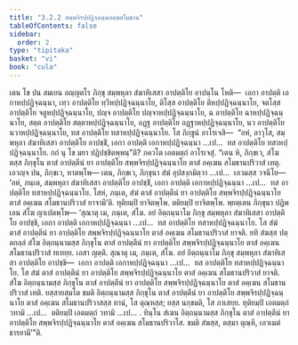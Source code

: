 ```yaml
---
title: "3.2.2 สพฺพจิรปฺปฏิจฺฉนฺนอคฺฆสโมธาน"
tableOfContents: false
sidebar:
  order: 2
type: "tipitaka"
basket: "vi"
book: "cula"
---
```



<DynamicBreadcrumb />

<Division number="136" book="cula">

<Paragraph number="621" book="cula">
เตน โข ปน สมเยน อญฺญตโร ภิกฺขุ สมฺพหุลา สํฆาทิเสสา อาปตฺติโย อาปนฺโน โหติ—  เอกา อาปตฺติ เอกาหปฺปฏิจฺฉนฺนา, เทฺว อาปตฺติโย ทฺวีหปฺปฏิจฺฉนฺนาโย, ติโสฺส อาปตฺติโย ตีหปฺปฏิจฺฉนฺนาโย, จตโสฺส อาปตฺติโย จตูหปฺปฏิจฺฉนฺนาโย, ปญฺจ อาปตฺติโย ปญฺจาหปฺปฏิจฺฉนฺนาโย, ฉ อาปตฺติโย ฉาหปฺปฏิจฺฉนฺนาโย, สตฺต อาปตฺติโย สตฺตาหปฺปฏิจฺฉนฺนาโย, อฏฺฐ อาปตฺติโย อฏฺฐาหปฺปฏิจฺฉนฺนาโย, นว อาปตฺติโย นวาหปฺปฏิจฺฉนฺนาโย, ทส อาปตฺติโย ทสาหปฺปฏิจฺฉนฺนาโย. โส ภิกฺขูนํ อาโรเจสิ—  “อหํ, อาวุโส, สมฺพหุลา สํฆาทิเสสา อาปตฺติโย อาปชฺชิํ, เอกา อาปตฺติ เอกาหปฺปฏิจฺฉนฺนา …เป…  ทส อาปตฺติโย ทสาหปฺปฏิจฺฉนฺนาโย. กถํ นุ โข มยา ปฏิปชฺชิตพฺพนฺ”ติ? ภควโต เอตมตฺถํ อาโรเจสุํ. “เตน หิ, ภิกฺขเว, สํโฆ ตสฺส ภิกฺขุโน ตาสํ อาปตฺตีนํ ยา อาปตฺติโย สพฺพจิรปฺปฏิจฺฉนฺนาโย ตาสํ อคฺเฆน สโมธานปริวาสํ เทตุ. เอวญฺจ ปน, ภิกฺขเว, ทาตพฺโพ—
</Paragraph>

<Paragraph number="622" book="cula">
เตน, ภิกฺขเว, ภิกฺขุนา สํฆํ อุปสงฺกมิตฺวา …เป…  เอวมสฺส วจนีโย—  ‘อหํ, ภนฺเต, สมฺพหุลา สํฆาทิเสสา อาปตฺติโย อาปชฺชิํ, เอกา อาปตฺติ เอกาหปฺปฏิจฺฉนฺนา …เป…  ทส อาปตฺติโย ทสาหปฺปฏิจฺฉนฺนาโย. โสหํ, ภนฺเต, สํฆํ ตาสํ อาปตฺตีนํ ยา อาปตฺติโย สพฺพจิรปฺปฏิจฺฉนฺนาโย ตาสํ อคฺเฆน สโมธานปริวาสํ ยาจามี’ติ. ทุติยมฺปิ ยาจิตพฺโพ. ตติยมฺปิ ยาจิตพฺโพ. พฺยตฺเตน ภิกฺขุนา ปฏิพเลน สํโฆ ญาเปตพฺโพ—
</Paragraph>

</Division>
<Division number="137" book="cula">

<Paragraph number="623" book="cula">
‘สุณาตุ เม, ภนฺเต, สํโฆ. อยํ อิตฺถนฺนาโม ภิกฺขุ สมฺพหุลา สํฆาทิเสสา อาปตฺติโย อาปชฺชิ, เอกา อาปตฺติ เอกาหปฺปฏิจฺฉนฺนา …เป…  ทส อาปตฺติโย ทสาหปฺปฏิจฺฉนฺนาโย. โส สํฆํ ตาสํ อาปตฺตีนํ ยา อาปตฺติโย สพฺพจิรปฺปฏิจฺฉนฺนาโย ตาสํ อคฺเฆน สโมธานปริวาสํ ยาจติ. ยทิ สํฆสฺส ปตฺตกลฺลํ สํโฆ อิตฺถนฺนามสฺส ภิกฺขุโน ตาสํ อาปตฺตีนํ ยา อาปตฺติโย สพฺพจิรปฺปฏิจฺฉนฺนาโย ตาสํ อคฺเฆน สโมธานปริวาสํ ทเทยฺย. เอสา ญตฺติ.
</Paragraph>

<Paragraph number="624" book="cula">
สุณาตุ เม, ภนฺเต, สํโฆ. อยํ อิตฺถนฺนาโม ภิกฺขุ สมฺพหุลา สํฆาทิเสสา อาปตฺติโย อาปชฺชิ—  เอกา อาปตฺติ เอกาหปฺปฏิจฺฉนฺนา …เป…  ทส อาปตฺติโย ทสาหปฺปฏิจฺฉนฺนาโย. โส สํฆํ ตาสํ อาปตฺตีนํ ยา อาปตฺติโย สพฺพจิรปฺปฏิจฺฉนฺนาโย ตาสํ อคฺเฆน สโมธานปริวาสํ ยาจติ. สํโฆ อิตฺถนฺนามสฺส ภิกฺขุโน ตาสํ อาปตฺตีนํ ยา อาปตฺติโย สพฺพจิรปฺปฏิจฺฉนฺนาโย ตาสํ อคฺเฆน สโมธานปริวาสํ เทติ. ยสฺสายสฺมโต ขมติ อิตฺถนฺนามสฺส ภิกฺขุโน ตาสํ อาปตฺตีนํ ยา อาปตฺติโย สพฺพจิรปฺปฏิจฺฉนฺนาโย ตาสํ อคฺเฆน สโมธานปริวาสสฺส ทานํ, โส ตุณฺหสฺส; ยสฺส นกฺขมติ, โส ภาเสยฺย.
</Paragraph>

<Paragraph number="625" book="cula">
ทุติยมฺปิ เอตมตฺถํ วทามิ …เป…  ตติยมฺปิ เอตมตฺถํ วทามิ …เป… .
</Paragraph>

<Paragraph number="626" book="cula">
ทินฺโน สํเฆน อิตฺถนฺนามสฺส ภิกฺขุโน ตาสํ อาปตฺตีนํ ยา อาปตฺติโย สพฺพจิรปฺปฏิจฺฉนฺนาโย ตาสํ อคฺเฆน สโมธานปริวาโส. ขมติ สํฆสฺส, ตสฺมา ตุณฺหี, เอวเมตํ ธารยามี’”ติ.
</Paragraph>
</Division>